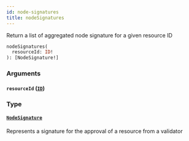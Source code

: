 ```yaml
---
id: node-signatures
title: nodeSignatures
---
```



Return a list of aggregated node signature for a given resource ID

```graphql
nodeSignatures(
  resourceId: ID!
): [NodeSignature!]
```


### Arguments

#### `resourceId` ([`ID`](/docs/v0.47/graphql/scalars/id))




### Type

#### [`NodeSignature`](/docs/v0.47/graphql/objects/node-signature) 

Represents a signature for the approval of a resource from a validator




